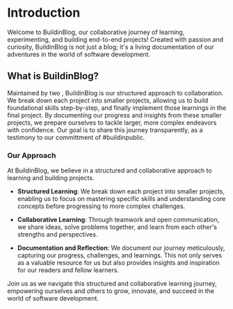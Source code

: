 # Introduction
 
Welcome to BuildinBlog, our collaborative journey of learning, experimenting, and building end-to-end projects! Created with passion and curiosity, BuildinBlog is not just a blog; 
it's a living documentation of our adventures in the world of software development.



## What is BuildinBlog?

Maintained by two , BuildinBlog is our structured approach to collaboration. We break down each project into smaller projects, allowing us to build foundational skills step-by-step, and finally implement those learnings in the final project.
By documenting our progress and insights from these smaller projects, we prepare ourselves to tackle larger, more complex endeavors with confidence. Our goal is to share this journey transparently, as a testimony to our committment of #buildinpublic. 

### Our Approach

At BuildinBlog, we believe in a structured and collaborative approach to learning and building projects.

- **Structured Learning**: We break down each project into smaller projects, enabling us to focus on mastering specific skills and understanding core concepts before progressing to more complex challenges.

- **Collaborative Learning**: Through teamwork and open communication, we share ideas, solve problems together, and learn from each other's strengths and perspectives.

- **Documentation and Reflection**: We document our journey meticulously, capturing our progress, challenges, and learnings. This not only serves as a valuable resource for us but also provides insights and inspiration for our readers and fellow learners.

Join us as we navigate this structured and collaborative learning journey, empowering ourselves and others to grow, innovate, and succeed in the world of software development.
